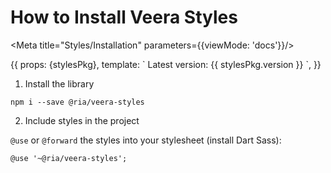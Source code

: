 
# How to Install Veera Styles

<Meta title="Styles/Installation" parameters={{viewMode: 'docs'}}/>

<Story name="Installation">
  {{
    props: {stylesPkg},
    template: `
      Latest version: {{ stylesPkg.version }}
    `,
  }}
</Story>

1. Install the library
```
npm i --save @ria/veera-styles
```

2. Include styles in the project

`@use` or `@forward` the styles into your stylesheet (install Dart Sass):

```
@use '~@ria/veera-styles';
```
